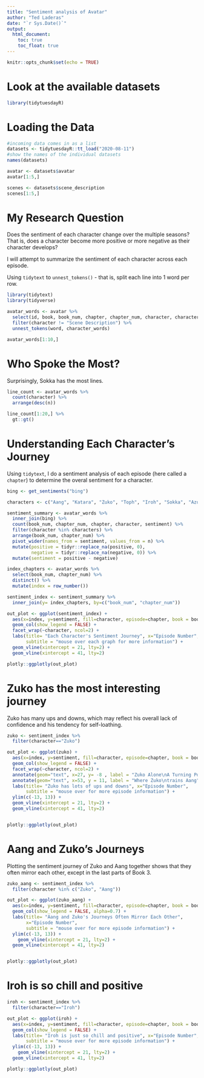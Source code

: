 ```yaml
---
title: "Sentiment analysis of Avatar"
author: "Ted Laderas"
date: "`r Sys.Date()`"
output: 
  html_document:
    toc: true
    toc_float: true
---
```


```r
knitr::opts_chunk$set(echo = TRUE)
```

# Look at the available datasets

```r
library(tidytuesdayR)
```

# Loading the Data

```r
#incoming data comes in as a list
datasets <- tidytuesdayR::tt_load("2020-08-11")
#show the names of the individual datasets
names(datasets)
```

```r
avatar <- datasets$avatar
avatar[1:5,]
```

```r
scenes <- datasets$scene_description
scenes[1:5,]
```

# My Research Question

Does the sentiment of each character change over the multiple seasons? That is, does a character become more positive or more negative as their character develops?

I will attempt to summarize the sentiment of each character across each episode.

Using `tidytext` to `unnest_tokens()` - that is, split each line into 1 word per row.

```r
library(tidytext)
library(tidyverse)

avatar_words <- avatar %>%
  select(id, book, book_num, chapter, chapter_num, character, character_words) %>%
  filter(character != "Scene Description") %>%
  unnest_tokens(word, character_words)

avatar_words[1:10,]
```

# Who Spoke the Most?

Surprisingly, Sokka has the most lines.

```r
line_count <- avatar_words %>% 
  count(character) %>%
  arrange(desc(n)) 

line_count[1:20,] %>%
  gt::gt()
```


# Understanding Each Character's Journey

Using `tidytext`, I do a sentiment analysis of each episode (here called a `chapter`) to determine the overal sentiment for a character.

```r
bing <- get_sentiments("bing")

characters <- c("Aang", "Katara", "Zuko", "Toph", "Iroh", "Sokka", "Azula", "Mai", "Ty Lee")

sentiment_summary <- avatar_words %>%
  inner_join(bing) %>%
  count(book_num, chapter_num, chapter, character, sentiment) %>%
  filter(character %in% characters) %>%
  arrange(book_num, chapter_num) %>%
  pivot_wider(names_from = sentiment, values_from = n) %>%
  mutate(positive = tidyr::replace_na(positive, 0),
         negative = tidyr::replace_na(negative, 0)) %>%
  mutate(sentiment = positive - negative)
```

```r
index_chapters <- avatar_words %>%
  select(book_num, chapter_num) %>%
  distinct() %>%
  mutate(index = row_number())
```

```r
sentiment_index <- sentiment_summary %>% 
  inner_join(y= index_chapters, by=c("book_num", "chapter_num"))

```

```r
out_plot <- ggplot(sentiment_index) +
  aes(x=index, y=sentiment, fill=character, episode=chapter, book = book_num, episode_number=chapter_num) +
  geom_col(show_legend = FALSE) +
  facet_wrap(~character, ncol=2) +
  labs(title= "Each Character's Sentiment Journey", x="Episode Number",
       subtitle = "mouse over each graph for more information") + 
  geom_vline(xintercept = 21, lty=2) +
  geom_vline(xintercept = 41, lty=2)

plotly::ggplotly(out_plot)

```

# Zuko has the most interesting journey

Zuko has many ups and downs, which may reflect his overall lack of confidence and his tendency for self-loathing.

```r
zuko <- sentiment_index %>%
  filter(character=="Zuko")

out_plot <- ggplot(zuko) +
  aes(x=index, y=sentiment, fill=character, episode=chapter, book = book_num, episode_number=chapter_num) +
  geom_col(show_legend = FALSE) +
  facet_wrap(~character, ncol=2) +
  annotate(geom="text", x=27, y= -8 , label = "Zuko Alone\nA Turning Point") +
  annotate(geom="text", x=53, y = 11, label = "Where Zuko\ntrains Aang") +
  labs(title= "Zuko has lots of ups and downs", x="Episode Number",
       subtitle = "mouse over for more episode information") +
  ylim(c(-13, 13)) +
  geom_vline(xintercept = 21, lty=2) +
  geom_vline(xintercept = 41, lty=2)


plotly::ggplotly(out_plot)
```


# Aang and Zuko's Journeys

Plotting the sentiment journey of Zuko and Aang together shows that they often mirror each other, except in the last parts of Book 3.

```r
zuko_aang <- sentiment_index %>%
  filter(character %in% c("Zuko", "Aang"))

out_plot <- ggplot(zuko_aang) +
  aes(x=index, y=sentiment, fill=character, episode=chapter, book = book_num, episode_number=chapter_num) +
  geom_col(show_legend = FALSE, alpha=0.7) +
  labs(title= "Aang and Zuko's Journeys Often Mirror Each Other", 
       x="Episode Number",
       subtitle = "mouse over for more episode information") +
  ylim(c(-13, 13)) +
    geom_vline(xintercept = 21, lty=2) +
  geom_vline(xintercept = 41, lty=2)


plotly::ggplotly(out_plot)


```

# Iroh is so chill and positive

```r
iroh <- sentiment_index %>%
  filter(character=="Iroh")

out_plot <- ggplot(iroh) +
  aes(x=index, y=sentiment, fill=character, episode=chapter, book = book_num, episode_number=chapter_num) +
  geom_col(show_legend = FALSE) +
  labs(title= "Iroh is just so chill and positive", x="Episode Number",
       subtitle = "mouse over for more episode information") +
  ylim(c(-13, 13)) +
    geom_vline(xintercept = 21, lty=2) +
  geom_vline(xintercept = 41, lty=2)

plotly::ggplotly(out_plot)
```